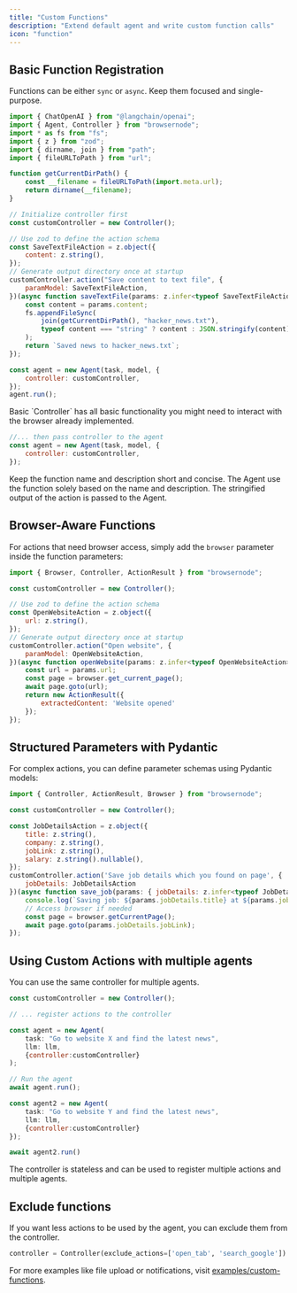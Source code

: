 ```yaml
---
title: "Custom Functions"
description: "Extend default agent and write custom function calls"
icon: "function"
---
```


## Basic Function Registration

Functions can be either `sync` or `async`. Keep them focused and single-purpose.

```js
import { ChatOpenAI } from "@langchain/openai";
import { Agent, Controller } from "browsernode";
import * as fs from "fs";
import { z } from "zod";
import { dirname, join } from "path";
import { fileURLToPath } from "url";

function getCurrentDirPath() {
	const __filename = fileURLToPath(import.meta.url);
	return dirname(__filename);
}

// Initialize controller first
const customController = new Controller();

// Use zod to define the action schema
const SaveTextFileAction = z.object({
	content: z.string(),
});
// Generate output directory once at startup
customController.action("Save content to text file", {
	paramModel: SaveTextFileAction,
})(async function saveTextFile(params: z.infer<typeof SaveTextFileAction>) {
	const content = params.content;
	fs.appendFileSync(
		join(getCurrentDirPath(), "hacker_news.txt"),
		typeof content === "string" ? content : JSON.stringify(content),
	);
	return `Saved news to hacker_news.txt`;
});

const agent = new Agent(task, model, {
	controller: customController,
});
agent.run();

```

<Note>
  Basic `Controller` has all basic functionality you might need to interact with
  the browser already implemented.
</Note>

```js
//... then pass controller to the agent
const agent = new Agent(task, model, {
	controller: customController,
});
```

<Note>
  Keep the function name and description short and concise. The Agent use the
  function solely based on the name and description. The stringified output of
  the action is passed to the Agent.
</Note>

## Browser-Aware Functions

For actions that need browser access, simply add the `browser` parameter inside the function parameters:

```js
import { Browser, Controller, ActionResult } from "browsernode";

const customController = new Controller();

// Use zod to define the action schema
const OpenWebsiteAction = z.object({
	url: z.string(),
});
// Generate output directory once at startup
customController.action("Open website", {
	paramModel: OpenWebsiteAction,
})(async function openWebsite(params: z.infer<typeof OpenWebsiteAction>) {
	const url = params.url;
    const page = browser.get_current_page();
    await page.goto(url);
    return new ActionResult({
        extractedContent: 'Website opened'
    });
});

```

## Structured Parameters with Pydantic

For complex actions, you can define parameter schemas using Pydantic models:

```js
import { Controller, ActionResult, Browser } from "browsernode";

const customController = new Controller();

const JobDetailsAction = z.object({
	title: z.string(),
	company: z.string(),
	jobLink: z.string(),
	salary: z.string().nullable(),
});
customController.action('Save job details which you found on page', {
    jobDetails: JobDetailsAction
})(async function save_job(params: { jobDetails: z.infer<typeof JobDetailsAction> }, browser: Browser) {
    console.log(`Saving job: ${params.jobDetails.title} at ${params.jobDetails.company}`);
    // Access browser if needed
    const page = browser.getCurrentPage();
    await page.goto(params.jobDetails.jobLink);
});
```

## Using Custom Actions with multiple agents

You can use the same controller for multiple agents.

```js
const customController = new Controller();

// ... register actions to the controller

const agent = new Agent(
    task: "Go to website X and find the latest news",
    llm: llm,
    {controller:customController}
);

// Run the agent
await agent.run();

const agent2 = new Agent(
    task: "Go to website Y and find the latest news",
    llm: llm,
    {controller:customController}
});

await agent2.run()
```

<Note>
  The controller is stateless and can be used to register multiple actions and
  multiple agents.
</Note>



## Exclude functions
If you want less actions to be used by the agent, you can exclude them from the controller.
```python
controller = Controller(exclude_actions=['open_tab', 'search_google'])
```


For more examples like file upload or notifications, visit [examples/custom-functions](https://github.com/leoning60/browsernode/tree/main/examples/custom-functions).

